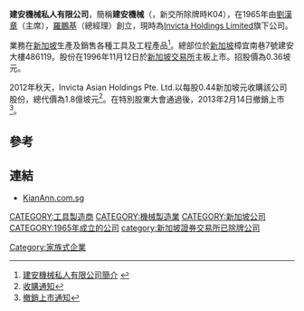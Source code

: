 '''建安機械私人有限公司'''，簡稱'''建安機械'''（'''{{lang-en|Kian Ann Engineering Limited}}'''，新交所除牌時K04），在1965年由[[劉漢章|劉漢章]]（主席），[[羅鵬基|羅鵬基]]（總經理）創立，現時為[[Invicta_Holdings_Limited|Invicta Holdings Limited]]旗下公司。

業務在[[新加坡|新加坡]]生產及銷售各種工具及工程產品<ref>[http://www.kianann.com.sg/cn/index.asp 建安機械私人有限公司簡介] {{webarchive|url=https://web.archive.org/web/20120615222111/http://www.kianann.com.sg/cn/index.asp |date=2012-06-15 }}</ref>。總部位於[[新加坡|新加坡]]樟宜南巷7號建安大樓486119。股份在1996年11月12日於[[新加坡交易所|新加坡交易所]]主板上市。招股價為0.36坡元。

2012年秋天，Invicta Asian Holdings Pte. Ltd.以每股0.44新加坡元收購該公司股份，總代價為1.8億坡元<ref>[http://info.sgx.com/webcoranncatth.nsf/VwAttachments/Att_70067D7F7AE1888148257A98001E23C9/$file/Joint_Announcement_Final_151012.pdf?openelement 收購通知]{{dead link|date=2018年2月 |bot=InternetArchiveBot |fix-attempted=yes }}</ref>。在特別股東大會通過後，2013年2月14日撤銷上市<ref>[http://info.sgx.com/webcoranncatth.nsf/VwAttachments/Att_38150813B7D9966748257B0C0004177C/$file/Announcement_of_Delisting_Date_clean.pdf?openelement 撤銷上市通知]{{dead link|date=2018年2月 |bot=InternetArchiveBot |fix-attempted=yes }}</ref>。

==參考==
{{reflist}}

==連結==
*[http://www.kianann.com.sg/ KianAnn.com.sg] {{Wayback|url=http://www.kianann.com.sg/ |date=20210517192032 }}

[[CATEGORY:工具製造商|CATEGORY:工具製造商]]
[[CATEGORY:機械製造業|CATEGORY:機械製造業]]
[[CATEGORY:新加坡公司|CATEGORY:新加坡公司]]
[[CATEGORY:1965年成立的公司|CATEGORY:1965年成立的公司]]
[[Category:家族式企業|Category:家族式企業]]
[[category:新加坡證券交易所已除牌公司|category:新加坡證券交易所已除牌公司]]
